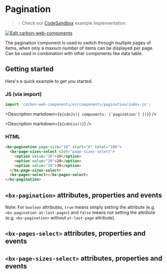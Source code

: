 
# Pagination

> 💡 Check our
> [CodeSandbox](https://codesandbox.io/s/github/carbon-design-system/carbon-web-components/tree/main/examples/codesandbox/basic/components/pagination)
> example implementation.

[![Edit carbon-web-components](https://codesandbox.io/static/img/play-codesandbox.svg)](https://codesandbox.io/s/github/carbon-design-system/carbon-web-components/tree/main/examples/codesandbox/basic/components/pagination)

The pagination component is used to switch through multiple pages of items, when only a maxium number of items can be displayed per page.
Can be used in combination with other components like data table.

## Getting started

Here's a quick example to get you started.

### JS (via import)

```javascript
import 'carbon-web-components/es/components/pagination/index.js';
```

<Description markdown={`${cdnJs({ components: ['pagination'] })}`} />

<Description markdown={`${cdnCss()}`} />

### HTML

```html
<bx-pagination page-size="10" start="0" total="100">
  <bx-page-sizes-select slot="page-sizes-select">
    <option value="10">10</option>
    <option value="20">20</option>
    <option value="30">30</option>
  </bx-page-sizes-select>
  <bx-pages-select></bx-pages-select>
</bx-pagination>
```

## `<bx-pagination>` attributes, properties and events

Note: For `boolean` attributes, `true` means simply setting the attribute (e.g. `<bx-pagination at-last-page>`) and `false` means not setting the attribute (e.g. `<bx-pagination>` without `at-last-page` attribute).

<Props of="bx-pagination" />

## `<bx-pages-select>` attributes, properties and events

<Props of="bx-pages-select" />

## `<bx-page-sizes-select>` attributes, properties and events

<Props of="bx-page-sizes-select" />
